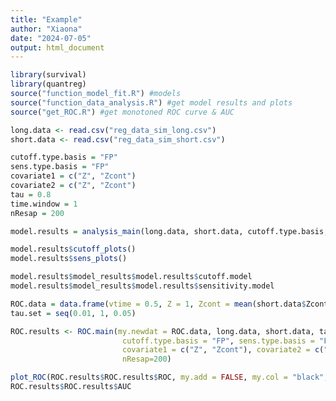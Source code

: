 ```yaml
---
title: "Example"
author: "Xiaona"
date: "2024-07-05"
output: html_document
---
```

```r
library(survival)
library(quantreg)
source("function_model_fit.R") #models
source("function_data_analysis.R") #get model results and plots
source("get_ROC.R") #get monotoned ROC curve & AUC

```

```r
long.data <- read.csv("reg_data_sim_long.csv")
short.data <- read.csv("reg_data_sim_short.csv")

cutoff.type.basis = "FP"
sens.type.basis = "FP"
covariate1 = c("Z", "Zcont")
covariate2 = c("Z", "Zcont")
tau = 0.8
time.window = 1
nResap = 200

model.results = analysis_main(long.data, short.data, cutoff.type.basis, sens.type.basis, covariate1, covariate2, tau, time.window, nResap)

```

```r
model.results$cutoff_plots() 
model.results$sens_plots()

model.results$model_results$model.results$cutoff.model
model.results$model_results$model.results$sensitivity.model
```

```r
ROC.data = data.frame(vtime = 0.5, Z = 1, Zcont = mean(short.data$Zcont))
tau.set = seq(0.01, 1, 0.05)

ROC.results <- ROC.main(my.newdat = ROC.data, long.data, short.data, tau.set, time.window,
                         cutoff.type.basis = "FP", sens.type.basis = "FP",
                         covariate1 = c("Z", "Zcont"), covariate2 = c("Z", "Zcont"),
                         nResap=200)

```

```r
plot_ROC(ROC.results$ROC.results$ROC, my.add = FALSE, my.col = "black", my.lty = 1)
ROC.results$ROC.results$AUC
```

